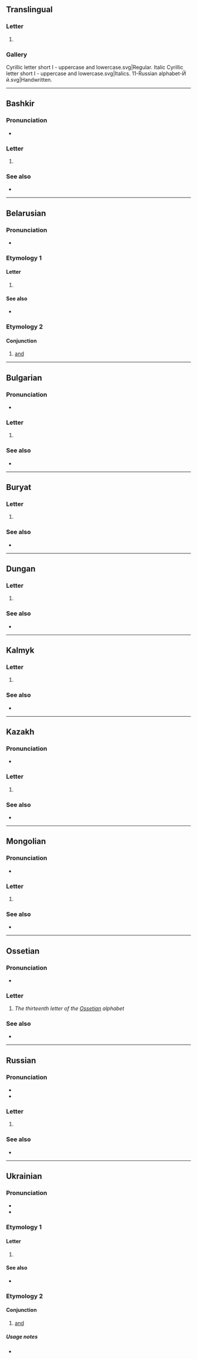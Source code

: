 {{also|Appendix:Variations of "i"}}
==Translingual==
{{character info}}
{{wp|Short I|й}}

===Letter===
{{mul-letter}}

# {{Cyrl-def|mul|letter}}

===Gallery===
<gallery>
Cyrillic letter short I - uppercase and lowercase.svg|Regular.
Italic Cyrillic letter short I - uppercase and lowercase.svg|Italics.
11-Russian alphabet-Й й.svg|Handwritten.
</gallery>

----

==Bashkir==

===Pronunciation===
* {{qualifier|phoneme}} {{IPA|ba|/j/}}

===Letter===
{{head|ba|letter|lower case||upper case|Й}}

# {{Cyrl-def|ba|letter|13}}

===See also===
* {{list:Cyrillic script letters/ba}}

----

==Belarusian==

===Pronunciation===
* {{qualifier|phoneme}} {{IPA|be|/j/}}

===Etymology 1===

====Letter====
{{head|be|letter|lower case||upper case|Й}}

# {{Cyrl-def|be|letter|11}}

====See also====
* {{list:Cyrillic script letters/be}}

===Etymology 2===
{{rfe|be}}

====Conjunction====
{{head|be|conjunction}}

# [[and]]

----

==Bulgarian==

===Pronunciation===
* {{qualifier|phoneme}} {{bg-IPA|й}}

===Letter===
{{head|bg|letter|lower case||upper case|Й}}

# {{Cyrl-def|bg|letter|10|и кратко}}

===See also===
* {{list:Cyrillic script letters/bg}}

----

==Buryat==

===Letter===
{{head|bua|letter|lower case||upper case|Й}}

# {{Cyrl-def|bua|letter|11}}

===See also===
* {{list:Cyrillic script letters/bua}}

----

==Dungan==

===Letter===
{{head|dng|letter|lower case||upper case|Й}}

# {{Cyrl-def|dng|letter|12}}

===See also===
* {{list:Cyrillic script letters/dng}}

----

==Kalmyk==

===Letter===
{{head|xal|letter|lower case||upper case|Й}}

# {{Cyrl-def|xal|letter|14}}

===See also===
* {{list:Cyrillic script letters/xal}}

----

==Kazakh==
{{kk-regional|й|ي}}

===Pronunciation===
* {{qualifier|phoneme}} {{IPA|kk|/j/}}

===Letter===
{{head|kk|letter|lower case||upper case|Й}}

# {{Cyrl-def|kk|letter|13}}

===See also===
* {{list:Cyrillic script letters/kk}}

----

==Mongolian==

===Pronunciation===
* {{IPA|mn|/i/}}

===Letter===
{{head|mn|letter|lower case||upper case|Й}}

# {{Cyrl-def|mn|letter|11}}

===See also===
* {{list:Cyrillic script letters/mn}}

----

==Ossetian==

===Pronunciation===
* {{qualifier|phoneme}} {{IPA|os|/j/}}

===Letter===
{{head|os|letter|sc=Cyrl|upper case|Й}}

# ''The thirteenth letter of the [[Ossetian]] alphabet''

===See also===
* {{list:Cyrillic script letters/os}}

----

==Russian==

===Pronunciation===
* {{ru-IPA}}
* {{audio|ru|Ru-{{PAGENAME}}.ogg|Audio}}

===Letter===
{{head|ru|letter|lower case||upper case|Й}}

# {{Cyrl-def|ru|letter|11|и краткое|ий}}

===See also===
* {{list:Cyrillic script letters/ru}}

{{topics|ru|Letter names}}

----

==Ukrainian==

===Pronunciation===
* {{uk-IPA|й}}
* {{audio|uk|Uk-{{PAGENAME}}.ogg|Audio}}

===Etymology 1===

====Letter====
{{head|uk|letter|lower case||upper case|Й}}

# {{Cyrl-def|uk|letter|14|йот}}

====See also====
* {{list:Cyrillic script letters/uk}}

===Etymology 2===

====Conjunction====
{{head|uk|conjunction}}

# [[and]]

=====Usage notes=====
* {{Template:U:uk:і-й|й}}